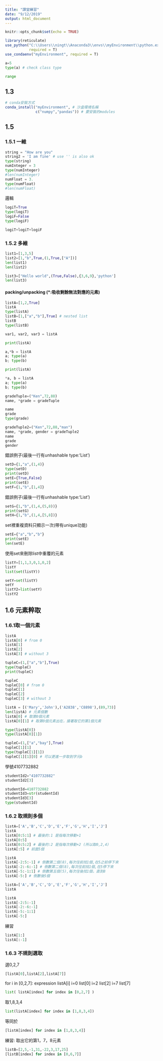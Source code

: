 ```yaml
---
title: "課堂練習"
date: "9/12/2019"
output: html_document
---
```


```r
knitr::opts_chunk$set(echo = TRUE)

library(reticulate)
use_python("C:\\Users\\ningt\\Anaconda3\\envs\\myEnvironment\\python.exe",
           required = T)
use_condaenv("myEnvironment", required = T)
```

```python
a=5
type(a) # check class type
```

```python
range
```

## 1.3
```r
# conda安裝方式
conda_install("myEnvironment", # 沙盒環境名稱
              c("numpy","pandas")) # 要安裝的modules
```

## 1.5
### 1.5.1 一維
```python
string = "How are you"
string2 = 'I am fine' # use '' is also ok
type(string)
numInteger = 3
type(numInteger)
#len(numInteger)
numFloat = 3.
type(numFloat)
#len(numFloat)
```

邏輯
```python
logiT=True
type(logiT)
logiF=False
type(logiF)
```

```python
logiT+logiT+logiF
```

### 1.5.2 多維
```python
list1=[1,3,5]
list2=[1,"b",True,(1,True,["A"])]
len(list1)
len(list2)
```

```python
list3=["Hello world",(True,False),{3,6,9},'python']
len(list3)
```

#### packing/unpacking (*:吸收剩餘無法對應的元素)
```python
listA=[1,2,True]
listA
type(listA)
listB=[1,["a","b"],True] # nested list
listB
type(listB)
```

```python
var1, var2, var3 = listA
```

```python
print(listA)

a,*b = listA
a; type(a)
b; type(b)
```

```python
print(listA)

*a, b = listA
a; type(a)
b; type(b)
```

```python
gradeTuple=("Ken",72,88)
name, *grade = gradeTuple
```

```python
name
grade
type(grade)
```

```python
gradeTuple2=("Ken",72,88,"man")
name, *grade, gender = gradeTuple2
name
grade
gender
```

錯誤例子(最後一行有unhashable type:'List')
```python
setD={1,"a",(1,4)}
type(setD)
print(setD)
setE={True,False}
print(setE)
setF={1,"b",[1,4]}
```

錯誤例子(最後一行有unhashable type:'List')
```python
setG={1,"b",(1,4,(5,8))}
print(setG)
setH={1,"b",(1,4,[5,8])}
```

set裡重複資料只顯示一次(帶有unique功能)
```python
setE={"a","b","b"}
print(setE)
len(setE)
```

使用set來刪除list中重覆的元素
```python
listY=[1,1,3,0,1,0,2]
listY
list(set(listY))

setY=set(listY)
setY
listY2=list(setY)
listY2
```

## 1.6 元素粹取
### 1.6.1取一個元素
```python
listA
listA[0] # from 0
listA[1]
listA[2]
listA[3] # without 3
```

```python
tupleC=(1,["a","b"],True)
type(tupleC)
print(tupleC)

tupleC
tupleC[0] # from 0
tupleC[1]
tupleC[2]
tupleC[3] # without 3
```

```python
listA = [('Mary','John'),('A2838','C8898'),(89,73)]
len(listA) # 元素個數
listA[0] # 取第0個元素
listA[0][1] # 取第0個元素出在，接著取它的第1個元素

type(listA[0])
type(listA[0][1])
```

```python
tupleC=(1,["a","bay"],True)
tupleC[1][1]
type(tupleC[1][1])
tupleC[1][1][0] # 可以更進一步取到字元b
```

學號4107732882
```python
studentId2="4107732882"
studentId2[3]
```

```python
studentId=4107732882
studentId3=str(studentId)
studentId3[3]
type(studentId)
```

### 1.6.2 取規則多個
```python
listA=['A','B','C','D','E','F','G','H','I','J']
listA
listA[0:5:1] # 最後的:1 是指每次移動+1
listA[0:5]
listA[0:5:2] # 最後的:2 是指每次移動+2 (所以取0,2,4)
listA[:5] # 前面5個
```

```python
listA
listA[-2:5:-1] # 倒數第二個(8),每次往前找1個,在5之前停下來
listA[-2:-6:-1] # 倒數第二個(8),每次往前找1個,在5停下來
listA[-5:-1:1] # 倒數第五個(5),每次往後找1個，直到8
listA[-5:] # 倒數後5個
```

```python
listA=['A','B','C','D','E','F','G','H','I','J']
listA

listA
listA[-2:5:-1] 
listA[-2:-6:-1]
listA[-5:-1:1] 
listA[-5:] 
```

練習
```python
listA[1:]
listA[:-1]
```

### 1.6.3 不規則選取
選0,2,7
```python
[listA[0],listA[2],listA[7]]
```

for i in [0,2,7]: expression listA[i]
i=0 list[0]
i=2 list[2]
i=7 list[7]

```python
list( listA[index] for index in [0,2,7] )
```

取1,8,3,4
```python
list(listA[index] for index in [1,8,3,4])
```
等同於
```python
[listA[index] for index in [1,8,3,4]]
```

練習: 取出它的第1，7，8元素
```python
listB=[2,5,-1,31,-22,3,17,25]
[listB[index] for index in [0,6,7]]
```